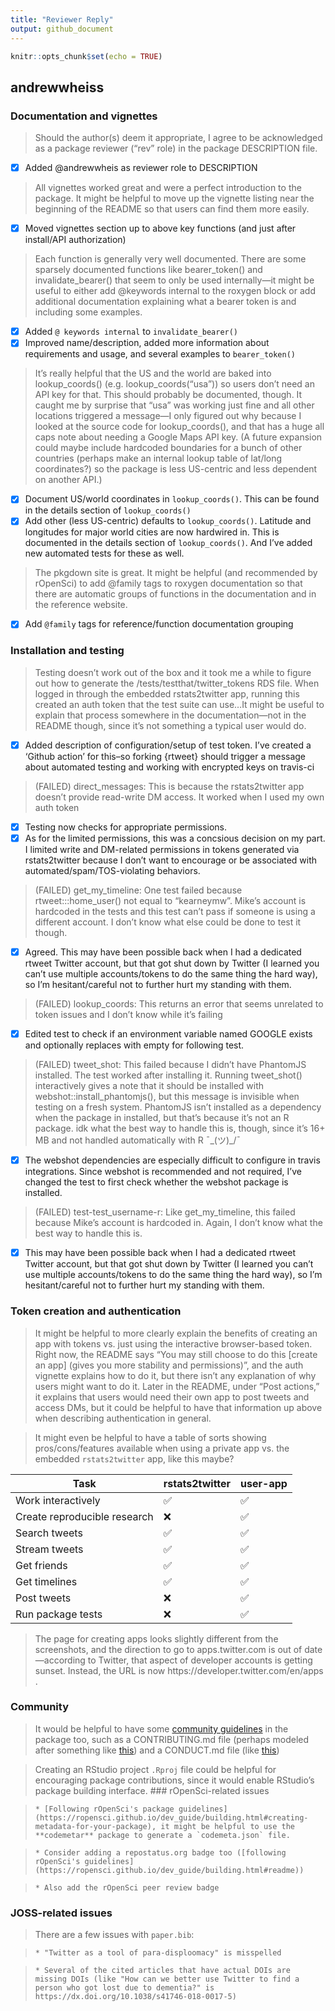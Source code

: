```yaml
---
title: "Reviewer Reply"
output: github_document
---
```


```r
knitr::opts_chunk$set(echo = TRUE)
```

## andrewwheiss

### Documentation and vignettes

> Should the author(s) deem it appropriate, I agree to be acknowledged as a package reviewer ("rev" role) in the package DESCRIPTION file.

* [x] Added @andrewwheis as reviewer role to DESCRIPTION

> All vignettes worked great and were a perfect introduction to the package. It might be helpful to move up the vignette listing near the beginning of the README so that users can find them more easily.

* [x] Moved vignettes section up to above key functions (and just after install/API authorization)
 
> Each function is generally very well documented. There are some sparsely documented functions like bearer_token() and invalidate_bearer() that seem to only be used internally—it might be useful to either add @keywords internal to the roxygen block or add additional documentation explaining what a bearer token is and including some examples.

* [x] Added `@ keywords internal` to `invalidate_bearer()`
* [x] Improved name/description, added more information about requirements and usage, and several examples to `bearer_token()`

> It's really helpful that the US and the world are baked into lookup_coords() (e.g. lookup_coords("usa")) so users don't need an API key for that. This should probably be documented, though. It caught me by surprise that "usa" was working just fine and all other locations triggered a message—I only figured out why because I looked at the source code for lookup_coords(), and that has a huge all caps note about needing a Google Maps API key. (A future expansion could maybe include hardcoded boundaries for a bunch of other countries (perhaps make an internal lookup table of lat/long coordinates?) so the package is less US-centric and less dependent on another API.)

* [x] Document US/world coordinates in `lookup_coords()`. This can be found in the details section of `lookup_coords()`
* [x] Add other (less US-centric) defaults to `lookup_coords()`. Latitude and longitudes for major world cities are now hardwired in. This is documented in the details section of `lookup_coords()`. And I've added new automated tests for these as well.

> The pkgdown site is great. It might be helpful (and recommended by rOpenSci) to add @family tags to roxygen documentation so that there are automatic groups of functions in the documentation and in the reference website.

* [x] Add `@family` tags for reference/function documentation grouping

### Installation and testing


> Testing doesn't work out of the box and it took me a while to figure out how to generate the /tests/testthat/twitter_tokens RDS file. When logged in through the embedded rstats2twitter app, running this created an auth token that the test suite can use...It might be useful to explain that process somewhere in the documentation—not in the README though, since it's not something a typical user would do.

* [x] Added description of configuration/setup of test token. I've created a 'Github action' for this–so forking {rtweet} should trigger a message about automated testing and working with encrypted keys on travis-ci

> (FAILED) direct_messages: This is because the rstats2twitter app doesn't provide read-write DM access. It worked when I used my own auth token

* [x] Testing now checks for appropriate permissions.
* [x] As for the limited permissions, this was a concsious decision on my part. I limited write and DM-related permissions in tokens generated via rstats2twitter because I don't want to encourage or be associated with automated/spam/TOS-violating behaviors.

> (FAILED) get_my_timeline: One test failed because rtweet:::home_user() not equal to "kearneymw". Mike's account is hardcoded in the tests and this test can't pass if someone is using a different account. I don't know what else could be done to test it though.

* [x] Agreed. This may have been possible back when I had a dedicated rtweet Twitter account, but that got shut down by Twitter (I learned you can't use multiple accounts/tokens to do the same thing the hard way), so I'm hesitant/careful not to further hurt my standing with them.

> (FAILED) lookup_coords: This returns an error that seems unrelated to token issues and I don't know while it's failing

* [x] Edited test to check if an environment variable named GOOGLE exists and optionally replaces with empty for following test.

> (FAILED) tweet_shot: This failed because I didn't have PhantomJS installed. The test worked after installing it. Running tweet_shot() interactively gives a note that it should be installed with webshot::install_phantomjs(), but this message is invisible when testing on a fresh system. PhantomJS isn't installed as a dependency when the package in installed, but that's because it's not an R package. idk what the best way to handle this is, though, since it's 16+ MB and not handled automatically with R ¯\_(ツ)_/¯

* [x] The webshot dependencies are especially difficult to configure in travis integrations. Since webshot is recommended and not required, I've changed the test to first check whether the webshot package is installed.

> (FAILED) test-test_username-r: Like get_my_timeline, this failed because Mike's account is hardcoded in. Again, I don't know what the best way to handle this is.

* [x] This may have been possible back when I had a dedicated rtweet Twitter account, but that got shut down by Twitter (I learned you can't use multiple accounts/tokens to do the same thing the hard way), so I'm hesitant/careful not to further hurt my standing with them.

### Token creation and authentication

> It might be helpful to more clearly explain the benefits of creating an app with tokens vs. just using the interactive browser-based token. Right now, the README says "You may still choose to do this [create an app] (gives you more stability and permissions)", and the auth vignette explains how to do it, but there isn't any explanation of why users might want to do it. Later in the README, under "Post actions," it explains that users would need their own app to post tweets and access DMs, but it could be helpful to have that information up above when describing authentication in general.

> It might even be helpful to have a table of sorts showing pros/cons/features available when using a private app vs. the embedded `rstats2twitter` app, like this maybe?

| Task 	                       | rstats2twitter | user-app |
|------------------------------|----------------|----------|
| Work interactively 	         |           	✅ |      ✅ |
| Create reproducible research |           	❌  |      ✅ |
| Search tweets 	             |           	✅ |      ✅ |
| Stream tweets 	             |           	✅ |      ✅ |
| Get friends 	               |           	✅ |      ✅ |
| Get timelines 	             |           	✅ |      ✅ |
| Post tweets 	               |           	❌ |      ✅ |
| Run package tests            |           	❌  |      ✅ |


> The page for creating apps looks slightly different from the screenshots, and the direction to go to apps.twitter.com is out of date—according to Twitter, that aspect of developer accounts is getting sunset. Instead, the URL is now https://developer.twitter.com/en/apps .

### Community
 
> It would be helpful to have some [community guidelines](https://ropensci.github.io/dev_guide/collaboration.html#friendlyfiles) in the package too, such as a CONTRIBUTING.md file (perhaps modeled after something like [this](https://github.com/tidyverse/ggplot2/blob/master/CONTRIBUTING.md)) and a CONDUCT.md file (like [this](https://github.com/tidyverse/readr/blob/master/CONDUCT.md))
 
> Creating an RStudio project `.Rproj` file could be helpful for encouraging package contributions, since it would enable RStudio's package building interface.
> ### rOpenSci-related issues

>     * [Following rOpenSci's package guidelines](https://ropensci.github.io/dev_guide/building.html#creating-metadata-for-your-package), it might be helpful to use the **codemetar** package to generate a `codemeta.json` file.

>     * Consider adding a repostatus.org badge too ([following rOpenSci's guidelines](https://ropensci.github.io/dev_guide/building.html#readme))

>     * Also add the rOpenSci peer review badge

### JOSS-related issues
 
> There are a few issues with `paper.bib`:
 
>     * "Twitter as a tool of para-disploomacy" is misspelled
 
>     * Several of the cited articles that have actual DOIs are missing DOIs (like "How can we better use Twitter to find a person who got lost due to dementia?" is https://dx.doi.org/10.1038/s41746-018-0017-5)

